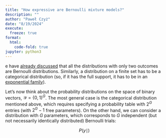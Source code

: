 ```yaml
---
title: "How expressive are Bernoulli mixture models?"
description: ""
author: "Paweł Czyż"
date: "8/19/2024"
execute:
  freeze: true
format: 
  html:
    code-fold: true
jupyter: python3
---
```


\newcommand\nGenes

We have [already discussed](beta-bernoulli.qmd) that all the distributions with only two outcomes are Bernoulli distributions.
Similarly, a distribution on a finite set has to be a categorical distribution (so, if it has the full support, it has to be in an [exponential family](https://en.wikipedia.org/wiki/Exponential_family)).

Let's now think about the probability distributions on the space of binary vectors, $\mathcal Y = \{0, 1\}^G$. The most general case is the categorical distribution mentioned above, which requires specifying a probability table with $2^G$ entries (with $2^G-1$ free parameters).
On the other hand, we can consider a distribution with $G$ parameters, which corresponds to $G$ independent (but not necessarily identically distributed) Bernoulli trials:

\newcommand\G{{\mathcal{y}}}

$$
P(y\mid )
$$

